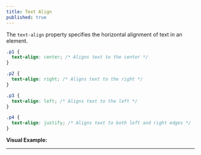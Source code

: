 ```yaml
---
title: Text Align
published: true
---
```


The `text-align` property specifies the horizontal alignment of text in an element.

```css
.p1 {
  text-align: center; /* Aligns text to the center */
}

.p2 {
  text-align: right; /* Aligns text to the right */
}

.p3 {
  text-align: left; /* Aligns text to the left */
}

.p4 {
  text-align: justify; /* Aligns text to both left and right edges */
}
```

**Visual Example:**

<ImageCenter src="https://res.cloudinary.com/dkkifg17t/image/upload/v1756789512/css-text-align-values_h7a5xf.jpg" alt="text-align"/>


---